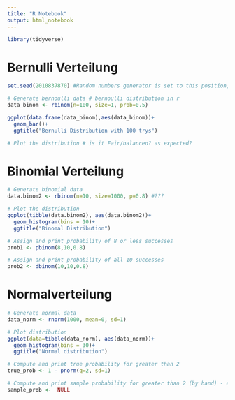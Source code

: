 ```yaml
---
title: "R Notebook"
output: html_notebook
---
```


```r
library(tidyverse)

```



# Bernulli Verteilung

```r
set.seed(2010837870) #Random numbers generator is set to this position, so that random numbers can be reproduced later

# Generate bernoulli data # bernoulli distribution in r 
data_binom <- rbinom(n=100, size=1, prob=0.5)

ggplot(data.frame(data_binom),aes(data_binom))+
  geom_bar()+
  ggtitle("Bernulli Distribution with 100 trys")

# Plot the distribution # is it Fair/balanced? as expected?
```



# Binomial Verteilung

```r
# Generate binomial data
data.binom2 <- rbinom(n=10, size=1000, p=0.8) #???

# Plot the distribution
ggplot(tibble(data.binom2), aes(data.binom2))+
  geom_histogram(bins = 10)+
  ggtitle("Binomal Distribution")

# Assign and print probability of 8 or less successes
prob1 <- pbinom(8,10,0.8)

# Assign and print probability of all 10 successes
prob2 <- dbinom(10,10,0.8)


```


# Normalverteilung

```r
# Generate normal data
data_norm <- rnorm(1000, mean=0, sd=1)

# Plot distribution
ggplot(data=tibble(data_norm), aes(data_norm))+
  geom_histogram(bins = 30)+
  ggtitle("Normal distribution")

# Compute and print true probability for greater than 2
true_prob <- 1 - pnorm(q=2, sd=1)

# Compute and print sample probability for greater than 2 (by hand) - empirical for the sample
sample_prob <-  NULL


```



